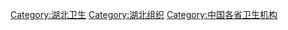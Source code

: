 [[Category:湖北卫生|Category:湖北卫生]]
[[Category:湖北组织|Category:湖北组织]]
[[Category:中国各省卫生机构|Category:中国各省卫生机构]]